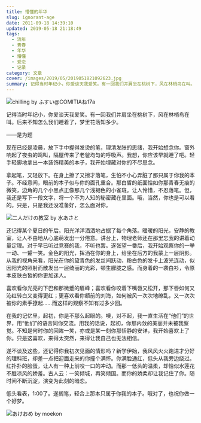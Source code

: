 ```yaml
---
title: 懵懂的年华
slug: ignorant-age
date: 2011-09-18 14:39:10
updated: 2019-05-18 21:18:49
tags:
  - 流年
  - 青春
  - 年华
  - 懵懂
  - 爱恋
  - 记录
category: 文章
cover: /images/2019/05/2019051821092623.jpg
summary: 记得当时年纪小，你爱谈天我爱笑。有一回我们并肩坐在桃树下，风在林梢鸟在叫。后来不知怎么我们睡着了，梦里花落知多少。
---
```

![chilling by ふすい@COMITIAね17a](/images/2019/05/2019051821154097.jpg)

<NeteasePlayer id={454182} />

记得当时年纪小，你爱谈天我爱笑。有一回我们并肩坐在桃树下，风在林梢鸟在叫。后来不知怎么我们睡着了，梦里花落知多少。

——是为题

现在已经是凌晨，放下手中握得发烫的笔，理清发胀的思绪，我开始想念你。窗外响起了夜虫的鸣叫，隔屋传来了老爸均匀的呼吸声。我想，你应该早就睡了吧。轻手轻脚地拿出一本装饰精美的本子，我开始埋藏对你的不尽思念。

拿起笔，又轻放下。在身上擦了又擦才落笔，生怕不小心弄脏了那只属于你我的本子。不经意间，眼前的本子似与你的面孔重合。那白皙的纸面恰如你那青春无痕的微笑，边角的几个小黑点正像那几个浅褐色的小雀斑。让人怜惜，不忍落笔。但，我还是写下一段文字，将一个不为人知的秘密藏在里面。哦，当然，你也是可以看的。只是，只是我还没准备好，怎么面对你。

![二人だけの教室 by 水あさと](/images/2019/05/2019051821153851.jpg)

还记得某个夏日的午后。阳光洋洋洒洒地占据了每个角落。暖暖的阳光，安静的教室，让人不由地从心底萌发出一分倦意。讲台上，物理老师还在那里忘我的讲着动量定理。对于早已听过竞赛的我，不听也罢。遂张望一番后，我开始观察你的一举一动、一颦一笑。金色的阳光，挥洒在你的身上，给坐在后方的我蒙上一层阴影。从我的视角来看，阳光在你的黛青色的发丝间跃动，粉白色的发卡上波光连动，似因阳光的照射而散发出一层绮丽的光彩，顿生朦胧之感。而身着的一袭白衫，令原本皮肤白皙的你更加迷人。

喜欢看你光亮的下巴和那微蹙的眉峰；喜欢看你咬着下嘴唇又松开，那下唇如何又沁红转白又变得更红；更喜欢看你额前的刘海，如何被风一次次地缭乱，又一次次被你的素手撩起……而这样的观察不知有过多少回。

在我的记忆里，起初，你是不那么起眼的。噢，对不起，我一直生活在“他们”的世界，用“他们”的语言同你交流。用我的话说，起初，你那内敛的美丽并未被我察觉。不知是何时你的回眸一笑，亦或是某一刻你那恬静的安详，我开始喜欢上了你。只是这喜欢，来得太突然，来得让我自己也无法相信。

遂不谈及这些，还记得你我初次见面的情形吗？新学伊始，我风风火火跑进才分好的理科班，却差一点把迎面走来的你撞个满怀。你满脸通红，低头从我旁边绕过。红扑扑的脸蛋，让人有一种上前咬一口的冲动。而那一低头的温柔，却恰似水莲花不胜凉风的娇羞。古人云：一笑倾城，再笑倾国。而你的娇柔却让我记住了你。随时间不断沉淀，演变为此刻的暗恋。

低头看表，1:00了。遂搁笔，轻合上那本只属于你我的本子。哦对了，也祝你做一个好梦。

![あけおめ by moekon](/images/2019/05/2019051821154311.jpg)
